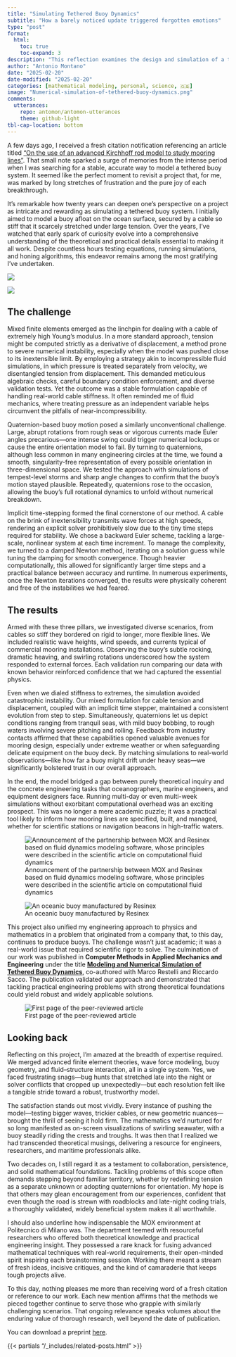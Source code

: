 ```yaml
---
title: "Simulating Tethered Buoy Dynamics"
subtitle: "How a barely noticed update triggered forgotten emotions"
type: "post"
format:
  html:
    toc: true
    toc-expand: 3
description: "This reflection examines the design and simulation of a tethered buoy system, an enterprise bridging nearly inextensible cables, quaternion-based orientation, and implicit time-stepping. It traces the technical challenges and day-to-day engineering realities of merging advanced finite element concepts with real-world ocean conditions. Through the interplay of mixed methods and iterative solvers, supported by the vibrant research community at MOX, it recounts the milestones, hurdles, and enduring satisfaction that remain vivid even after two decades."
author: "Antonio Montano"
date: "2025-02-20"
date-modified: "2025-02-20"
categories: [mathematical modeling, personal, science, 🇬🇧]
image: "Numerical-simulation-of-tethered-buoy-dynamics.png"
comments: 
  utterances:
    repo: antomon/antomon-utterances
    theme: github-light
tbl-cap-location: bottom
---
```



A few days ago, I received a fresh citation notification referencing an article titled [“On the use of an advanced Kirchhoff rod model to study mooring lines"](https://arxiv.org/abs/2502.10256). That small note sparked a surge of memories from the intense period when I was searching for a stable, accurate way to model a tethered buoy system. It seemed like the perfect moment to revisit a project that, for me, was marked by long stretches of frustration and the pure joy of each breakthrough.

It’s remarkable how twenty years can deepen one’s perspective on a project as intricate and rewarding as simulating a tethered buoy system. I initially aimed to model a buoy afloat on the ocean surface, secured by a cable so stiff that it scarcely stretched under large tension. Over the years, I’ve watched that early spark of curiosity evolve into a comprehensive understanding of the theoretical and practical details essential to making it all work. Despite countless hours testing equations, running simulations, and honing algorithms, this endeavor remains among the most gratifying I’ve undertaken.

::: {layout-ncol=2}
![](On-the-use-of-an-advanced-Kirchhoff-rod-model-to-study-mooring-lines.png)

![](citation.png)
:::

## The challenge

Mixed finite elements emerged as the linchpin for dealing with a cable of extremely high Young’s modulus. In a more standard approach, tension might be computed strictly as a derivative of displacement, a method prone to severe numerical instability, especially when the model was pushed close to its inextensible limit. By employing a strategy akin to incompressible fluid simulations, in which pressure is treated separately from velocity, we disentangled tension from displacement. This demanded meticulous algebraic checks, careful boundary condition enforcement, and diverse validation tests. Yet the outcome was a stable formulation capable of handling real-world cable stiffness. It often reminded me of fluid mechanics, where treating pressure as an independent variable helps circumvent the pitfalls of near-incompressibility.

Quaternion-based buoy motion posed a similarly unconventional challenge. Large, abrupt rotations from rough seas or vigorous currents made Euler angles precarious—one intense swing could trigger numerical lockups or cause the entire orientation model to fail. By turning to quaternions, although less common in many engineering circles at the time, we found a smooth, singularity-free representation of every possible orientation in three-dimensional space. We tested the approach with simulations of tempest-level storms and sharp angle changes to confirm that the buoy’s motion stayed plausible. Repeatedly, quaternions rose to the occasion, allowing the buoy’s full rotational dynamics to unfold without numerical breakdown.

Implicit time-stepping formed the final cornerstone of our method. A cable on the brink of inextensibility transmits wave forces at high speeds, rendering an explicit solver prohibitively slow due to the tiny time steps required for stability. We chose a backward Euler scheme, tackling a large-scale, nonlinear system at each time increment. To manage the complexity, we turned to a damped Newton method, iterating on a solution guess while tuning the damping for smooth convergence. Though heavier computationally, this allowed for significantly larger time steps and a practical balance between accuracy and runtime. In numerous experiments, once the Newton iterations converged, the results were physically coherent and free of the instabilities we had feared.

## The results

Armed with these three pillars, we investigated diverse scenarios, from cables so stiff they bordered on rigid to longer, more flexible lines. We included realistic wave heights, wind speeds, and currents typical of commercial mooring installations. Observing the buoy’s subtle rocking, dramatic heaving, and swirling rotations underscored how the system responded to external forces. Each validation run comparing our data with known behavior reinforced confidence that we had captured the essential physics.

Even when we dialed stiffness to extremes, the simulation avoided catastrophic instability. Our mixed formulation for cable tension and displacement, coupled with an implicit time stepper, maintained a consistent evolution from step to step. Simultaneously, quaternions let us depict conditions ranging from tranquil seas, with mild buoy bobbing, to rough waters involving severe pitching and rolling. Feedback from industry contacts affirmed that these capabilities opened valuable avenues for mooring design, especially under extreme weather or when safeguarding delicate equipment on the buoy deck. By matching simulations to real-world observations—like how far a buoy might drift under heavy seas—we significantly bolstered trust in our overall approach.

In the end, the model bridged a gap between purely theoretical inquiry and the concrete engineering tasks that oceanographers, marine engineers, and equipment designers face. Running multi-day or even multi-week simulations without exorbitant computational overhead was an exciting prospect. This was no longer a mere academic puzzle; it was a practical tool likely to inform how mooring lines are specified, built, and managed, whether for scientific stations or navigation beacons in high-traffic waters.

::: {layout-ncol=2}
![Announcement of the partnership between MOX and Resinex based on fluid dynamics modeling software, whose principles were described in the scientific article on computational fluid dynamics](Resinex-announcement.png)

![An oceanic buoy manufactured by Resinex](resinex-buoy.jpg)
:::

This project also unified my engineering approach to physics and mathematics in a problem that originated from a company that, to this day, continues to produce buoys. The challenge wasn’t just academic; it was a real-world issue that required scientific rigor to solve. The culmination of our work was published in **Computer Methods in Applied Mechanics and Engineering** under the title **[Modeling and Numerical Simulation of Tethered Buoy Dynamics](https://doi.org/10.1016/j.cma.2007.04.012)**, co-authored with Marco Restelli and Riccardo Sacco. The publication validated our approach and demonstrated that tackling practical engineering problems with strong theoretical foundations could yield robust and widely applicable solutions.

::: {layout-ncol=1}
![First page of the peer-reviewed article](Numerical-simulation-of-tethered-buoy-dynamics.png)
:::

## Looking back

Reflecting on this project, I’m amazed at the breadth of expertise required. We merged advanced finite element theories, wave force modeling, buoy geometry, and fluid–structure interaction, all in a single system. Yes, we faced frustrating snags—bug hunts that stretched late into the night or solver conflicts that cropped up unexpectedly—but each resolution felt like a tangible stride toward a robust, trustworthy model.

The satisfaction stands out most vividly. Every instance of pushing the model—testing bigger waves, trickier cables, or new geometric nuances—brought the thrill of seeing it hold firm. The mathematics we’d nurtured for so long manifested as on-screen visualizations of swirling seawater, with a buoy steadily riding the crests and troughs. It was then that I realized we had transcended theoretical musings, delivering a resource for engineers, researchers, and maritime professionals alike.

Two decades on, I still regard it as a testament to collaboration, persistence, and solid mathematical foundations. Tackling problems of this scope often demands stepping beyond familiar territory, whether by redefining tension as a separate unknown or adopting quaternions for orientation. My hope is that others may glean encouragement from our experiences, confident that even though the road is strewn with roadblocks and late-night coding trials, a thoroughly validated, widely beneficial system makes it all worthwhile.

I should also underline how indispensable the MOX environment at Politecnico di Milano was. The department teemed with resourceful researchers who offered both theoretical knowledge and practical engineering insight. They possessed a rare knack for fusing advanced mathematical techniques with real-world requirements, their open-minded spirit inspiring each brainstorming session. Working there meant a stream of fresh ideas, incisive critiques, and the kind of camaraderie that keeps tough projects alive.

To this day, nothing pleases me more than receiving word of a fresh citation or reference to our work. Each new mention affirms that the methods we pieced together continue to serve those who grapple with similarly challenging scenarios. That ongoing relevance speaks volumes about the enduring value of thorough research, well beyond the date of publication.

You can download a preprint [here](https://mox.polimi.it/reports-and-books/publication-results/?id=77).

{{< partials "/_includes/related-posts.html" >}}